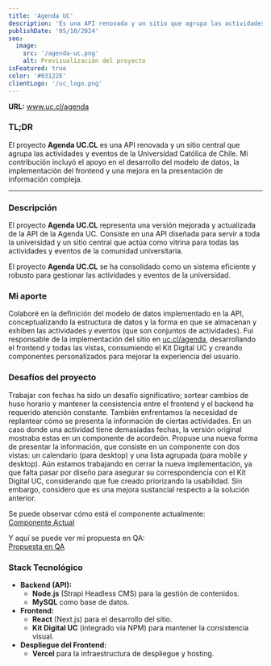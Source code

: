 ```yaml
---
title: 'Agenda UC'
description: 'Es una API renovada y un sitio que agrupa las actividades y eventos de la Universidad Católica de Chile.'
publishDate: '05/10/2024'
seo:
  image:
    src: '/agenda-uc.png'
    alt: Previsualización del proyecto
isFeatured: true
color: '#03122E'
clientLogo: '/uc_logo.png'
---
```


**URL:** <a href="https://www.uc.cl/agenda" target="_blank">www.uc.cl/agenda</a>

### **TL;DR**

El proyecto **Agenda UC.CL** es una API renovada y un sitio central que agrupa las actividades y eventos de la Universidad Católica de Chile. Mi contribución incluyó el apoyo en el desarrollo del modelo de datos, la implementación del frontend y una mejora en la presentación de información compleja.

---

### **Descripción**

El proyecto **Agenda UC.CL** representa una versión mejorada y actualizada de la API de la Agenda UC. Consiste en una API diseñada para servir a toda la universidad y un sitio central que actúa como vitrina para todas las actividades y eventos de la comunidad universitaria.

El proyecto **Agenda UC.CL** se ha consolidado como un sistema eficiente y robusto para gestionar las actividades y eventos de la universidad.

### **Mi aporte**

Colaboré en la definición del modelo de datos implementado en la API, conceptualizando la estructura de datos y la forma en que se almacenan y exhiben las actividades y eventos (que son conjuntos de actividades). Fui responsable de la implementación del sitio en <a href="https://www.uc.cl/agenda" target="_blank">uc.cl/agenda</a>, desarrollando el frontend y todas las vistas, consumiendo el Kit Digital UC y creando componentes personalizados para mejorar la experiencia del usuario.

### **Desafíos del proyecto**

Trabajar con fechas ha sido un desafío significativo; sortear cambios de huso horario y mantener la consistencia entre el frontend y el backend ha requerido atención constante. También enfrentamos la necesidad de replantear cómo se presenta la información de ciertas actividades. En un caso donde una actividad tiene demasiadas fechas, la versión original mostraba estas en un componente de acordeón. Propuse una nueva forma de presentar la información, que consiste en un componente con dos vistas: un calendario (para desktop) y una lista agrupada (para mobile y desktop). Aún estamos trabajando en cerrar la nueva implementación, ya que falta pasar por diseño para asegurar su correspondencia con el Kit Digital UC, considerando que fue creado priorizando la usabilidad. Sin embargo, considero que es una mejora sustancial respecto a la solución anterior.

Se puede observar cómo está el componente actualmente:  
[Componente Actual](https://www.uc.cl/agenda/actividad/exposicion-huidobro-entre-la-vanguardia-y-el-arte-africano#fechas-y-horarios)

Y aquí se puede ver mi propuesta en QA:  
[Propuesta en QA](https://cl-uc-agenda.vercel.app/actividad/exposicion-huidobro-entre-la-vanguardia-y-el-arte-africano#fechas-y-horarios)

### **Stack Tecnológico**

- **Backend (API):**
  - **Node.js** (Strapi Headless CMS) para la gestión de contenidos.
  - **MySQL** como base de datos.
- **Frontend:**
  - **React** (Next.js) para el desarrollo del sitio.
  - **Kit Digital UC** (integrado vía NPM) para mantener la consistencia visual.
- **Despliegue del Frontend:**
  - **Vercel** para la infraestructura de despliegue y hosting.
